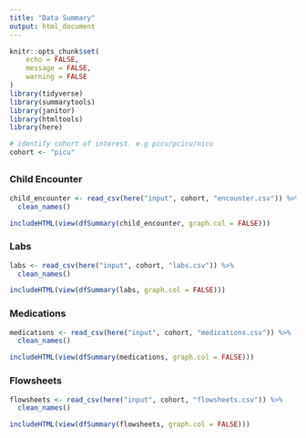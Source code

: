 ```yaml
---
title: "Data Summary"
output: html_document
---
```


```r
knitr::opts_chunk$set(
	echo = FALSE,
	message = FALSE,
	warning = FALSE
)
library(tidyverse)
library(summarytools)
library(janitor)
library(htmltools)
library(here)
```

```r
# identify cohort of interest. e.g picu/pcicu/nicu
cohort <- "picu"
```

## {.tabset}

### Child Encounter
```r
child_encounter <- read_csv(here("input", cohort, "encounter.csv")) %>%
  clean_names()

includeHTML(view(dfSummary(child_encounter, graph.col = FALSE)))

```

### Labs
```r
labs <- read_csv(here("input", cohort, "labs.csv")) %>%
  clean_names() 

includeHTML(view(dfSummary(labs, graph.col = FALSE)))
```

### Medications
```r
medications <- read_csv(here("input", cohort, "medications.csv")) %>%
  clean_names()

includeHTML(view(dfSummary(medications, graph.col = FALSE)))
```

### Flowsheets
```r
flowsheets <- read_csv(here("input", cohort, "flowsheets.csv")) %>%
  clean_names()

includeHTML(view(dfSummary(flowsheets, graph.col = FALSE)))
```

